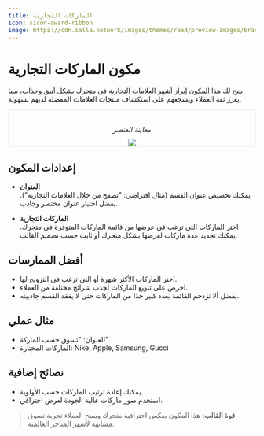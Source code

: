 ```yaml
---
title: الماركات التجارية
icon: sicon-award-ribbon
image: https://cdn.salla.network/images/themes/raed/preview-images/brands.png?v=1.1
---
```


# مكون الماركات التجارية

يتيح لك هذا المكون إبراز أشهر العلامات التجارية في متجرك بشكل أنيق وجذاب، مما يعزز ثقة العملاء ويشجعهم على استكشاف منتجات العلامات المفضلة لديهم بسهولة.

<div style='padding-top:10px;margin-bottom:30px;border:1px solid #ebebeb;border-radius:5px;text-align:center;overflow:hidden'><h6 style='margin-bottom:10px'>معاينة العنصر</h6><img class='w-full' src='https://cdn.salla.network/images/themes/raed/preview-images/brands.png?v=1.1'></div>

## إعدادات المكون

- **العنوان**  
  يمكنك تخصيص عنوان القسم (مثال افتراضي: "تصفح من خلال العلامات التجارية"). يفضل اختيار عنوان مختصر وجاذب.

- **الماركات التجارية**  
  اختر الماركات التي ترغب في عرضها من قائمة الماركات المتوفرة في متجرك. يمكنك تحديد عدة ماركات لعرضها بشكل متحرك أو ثابت حسب تصميم القالب.

## أفضل الممارسات

- اختر الماركات الأكثر شهرة أو التي ترغب في الترويج لها.
- احرص على تنويع الماركات لجذب شرائح مختلفة من العملاء.
- يفضل ألا تزدحم القائمة بعدد كبير جدًا من الماركات حتى لا يفقد القسم جاذبيته.

## مثال عملي

- العنوان: "تسوق حسب الماركة"
- الماركات المختارة: Nike, Apple, Samsung, Gucci

## نصائح إضافية

- يمكنك إعادة ترتيب الماركات حسب الأولوية.
- استخدم صور ماركات عالية الجودة لعرض احترافي.

> **قوة القالب:** هذا المكون يعكس احترافية متجرك ويمنح العملاء تجربة تسوق مشابهة لأشهر المتاجر العالمية.
